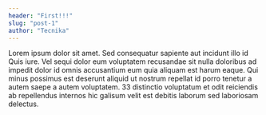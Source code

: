 ```yaml
---
header: "First!!!"
slug: "post-1"
author: "Tecnika"
---
```

Lorem ipsum dolor sit amet. Sed consequatur sapiente aut incidunt illo id Quis iure. Vel sequi dolor eum voluptatem recusandae sit nulla doloribus ad impedit dolor id omnis accusantium eum quia aliquam est harum eaque. Qui minus possimus est deserunt aliquid ut nostrum repellat id porro tenetur a autem saepe a autem voluptatem. 33 distinctio voluptatum et odit reiciendis ab repellendus internos hic galisum velit est debitis laborum sed laboriosam delectus.